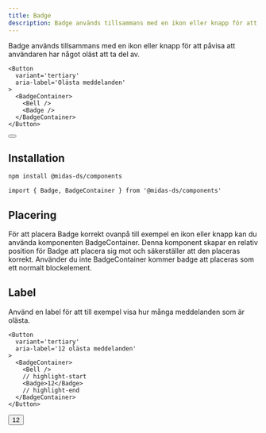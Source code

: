 ```yaml
---
title: Badge
description: Badge används tillsammans med en ikon eller knapp för att påvisa att användaren har något oläst att ta del av.
---
```



<ComponentHeader
  name='Badge'
  friendlyName='Notisindikator, Statusindikator'
  overrideHeadlessLink=''
/>

Badge används tillsammans med en ikon eller knapp för att påvisa att användaren har något oläst att ta del av.

```tsx
<Button
  variant='tertiary'
  aria-label='Olästa meddelanden'
>
  <BadgeContainer>
    <Bell />
    <Badge />
  </BadgeContainer>
</Button>
```

<div
  className='card'
  style={{ display: 'block' }}
>
  <Button
    variant='tertiary'
    aria-label='Meddelanden'
  >
    <BadgeContainer>
      <Bell />
      <Badge />
    </BadgeContainer>
  </Button>
</div>

## Installation

```bash npm2yarn
npm install @midas-ds/components
```

```tsx
import { Badge, BadgeContainer } from '@midas-ds/components'
```

## Placering

För att placera Badge korrekt ovanpå till exempel en ikon eller knapp kan du använda komponenten BadgeContainer. Denna komponent skapar en relativ position för Badge att placera sig mot och säkerställer att den placeras korrekt. Använder du inte BadgeContainer kommer badge att placeras som ett normalt blockelement.

## Label

Använd en label för att till exempel visa hur många meddelanden som är olästa.

```tsx
<Button
  variant='tertiary'
  aria-label='12 olästa meddelanden'
>
  <BadgeContainer>
    <Bell />
    // highlight-start
    <Badge>12</Badge>
    // highlight-end
  </BadgeContainer>
</Button>
```

<div
  className='card'
  style={{ display: 'block' }}
>
  <Button
    variant='tertiary'
    aria-label='12 olästa meddelanden'
  >
    <BadgeContainer>
      <Bell />
      <Badge>12</Badge>
    </BadgeContainer>
  </Button>
</div>
